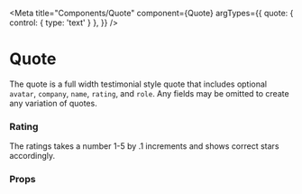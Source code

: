 

<Meta
  title="Components/Quote"
  component={Quote}
  argTypes={{
    quote: { control: { type: 'text' } },
  }}
/>

# Quote

The quote is a full width testimonial style quote that includes optional `avatar`, `company`, `name`, `rating`, and
`role`. Any fields may be omitted to create any variation of quotes.

### Rating

The ratings takes a number 1-5 by .1 increments and shows correct stars accordingly.

<Canvas>
  <Story name="Quote" story={stories.QuoteStory} />
</Canvas>

### Props

<ArgsTable story="Quote" />
